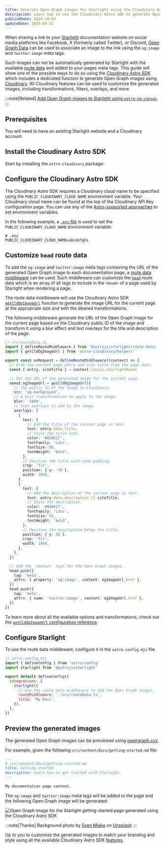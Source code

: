 ```yaml
---
title: Generate Open Graph images for Starlight using the Cloudinary Astro SDK
description: Learn how to use the Cloudinary Astro SDK to generate Open Graph images for your Starlight documentation website.
publishDate: 2024-10-03
updateDate: 2025-04-22
---
```


When sharing a link to your [Starlight](https://starlight.astro.build) documentation website on social media platforms like Facebook, X (formerly called Twitter), or Discord, [Open Graph Data](https://ogp.me/) can be used to associate an image to the link using the `og:image` and `twitter:image` meta tags.

Such images can not be automatically generated by Starlight with the available [route data](https://starlight.astro.build/guides/route-data/) and added to your pages meta tags.
This guide will show one of the possible ways to do so using the [Cloudinary Astro SDK](https://astro.cloudinary.dev/) which includes a dedicated function to generate Open Graph images using [Cloudinary](https://cloudinary.com/).
All Cloudinary features can be used to customize the generated images, including transformations, filters, overlays, and more.

:::note[Related]
[Add Open Graph images to Starlight using `astro-og-canvas`](/notes/starlight-og-images).
:::

## Prerequisites

You will need to have an existing Starlight website and a Cloudinary account.

## Install the Cloudinary Astro SDK

Start by installing the `astro-cloudinary` package:


<Pkg pkg="astro-cloudinary" />

## Configure the Cloudinary Astro SDK

The Cloudinary Astro SDK requires a Cloudinary cloud name to be specified using the `PUBLIC_CLOUDINARY_CLOUD_NAME` environment variable.
Your Cloudinary cloud name can be found at the top of the Cloudinary API Key configuration page.
You can use any of the [Astro-supported approaches](https://docs.astro.build/en/guides/environment-variables/) to set environment variables.

In the following example, a [`.env` file](https://docs.astro.build/en/guides/environment-variables/#env-files) is used to set the `PUBLIC_CLOUDINARY_CLOUD_NAME` environment variable:

```dotenv
# .env
PUBLIC_CLOUDINARY_CLOUD_NAME=abcdefghi
```

## Customize `head` route data

To add the `og:image` and `twitter:image` meta tags containing the URL of the generated Open Graph image to each documentation page, a [route data middleware](https://starlight.astro.build/guides/route-data/#how-to-customize-route-data) can be used.
Such middleware can customize the [`head`](https://starlight.astro.build/reference/route-data/#head) route data which is an array of all tags to include in the `<head>` of a page used by Starlight when rendering a page.

The route data middleware will use the Cloudinary Astro SDK [`getCldOgImageUrl`](https://astro.cloudinary.dev/getcldogimageurl/basic-usage) function to generate the image URL for the current page at the appropriate size and with the desired transformations.

The following middleware generate the URL of the Open Graph image for the current page based on the Cloudinary public ID of the image and transform it using a blur effect and text overlays for the title and description of the page.

```ts
// src/routeData.ts
import { defineRouteMiddleware } from '@astrojs/starlight/route-data'
import { getCldOgImageUrl } from 'astro-cloudinary/helpers'

export const onRequest = defineRouteMiddleware((context) => {
  // Grab the current page entry and site title from the page data.
  const { entry, siteTitle } = context.locals.starlightRoute

  // Get the URL of the generated image for the current page.
  const ogImageUrl = getCldOgImageUrl({
    // The public ID of the image in Cloudinary.
    src: 'og-background',
    // A blur transformation to apply to the image.
    blur: '1000',
    // Text overlays to add to the image.
    overlays: [
      {
        text: {
          // Add the title of the current page as text.
          text: entry.data.title,
          // Style the title text.
          color: '#020617',
          fontFamily: 'Lato',
          fontSize: 80,
          fontWeight: 'bold',
        },
        // Position the title with some padding.
        crop: 'fit',
        position: { y: -50 },
        width: 1000,
      },
      {
        text: {
          // Add the description of the current page as text.
          text: entry.data.description || siteTitle,
          // Style the description.
          color: '#020617',
          fontFamily: 'Lato',
          fontSize: 55,
          fontWeight: 'bold',
        },
        // Position the description below the title.
        position: { y: 50 },
        crop: 'fit',
        width: 1000,
      },
    ],
  })

  // Add the `<meta/>` tags for the Open Graph images.
  head.push({
    tag: 'meta',
    attrs: { property: 'og:image', content: ogImageUrl.href },
  })
  head.push({
    tag: 'meta',
    attrs: { name: 'twitter:image', content: ogImageUrl.href },
  })
})
```

To learn more about all the available options and transformations, check out the [`getCldOgImageUrl` configuration reference](https://astro.cloudinary.dev/getcldogimageurl/configuration).

## Configure Starlight

To use the route data middleware, configure it in the `astro.config.mjs` file.

```js ins={8-9}
// astro.config.mjs
import { defineConfig } from 'astro/config'
import starlight from '@astrojs/starlight'

export default defineConfig({
  integrations: [
    starlight({
      // Use the route data middleware to add the Open Graph images.
      routeMiddleware: './src/routeData.ts',
      title: 'My Docs',
    }),
  ],
})
```

## Preview the generated images

The generated Open Graph images can be previewed using [opengraph.xyz](https://www.opengraph.xyz/).

For example, given the following `src/content/docs/getting-started.md` file:

```md
---
# src/content/docs/getting-started.md
title: Getting started
description: Learn how to get started with Starlight.
---

My documentation page content.
```

The `og:image` and `twitter:image` meta tags will be added to the page and the following Open Graph image will be generated:

![Open Graph image for the Starlight getting-started page generated using the Cloudinary Astro SDK](../../assets/starlight-og-images-cloudinary-astro-sdk/preview.jpeg)

:::note[Thanks]
Background photo by [Sven Mieke](https://unsplash.com/@sxoxm?utm_content=creditCopyText&utm_medium=referral&utm_source=unsplash) on [Unsplash](https://unsplash.com/photos/brown-pencil-on-white-printing-paper-fteR0e2BzKo?utm_content=creditCopyText&utm_medium=referral&utm_source=unsplash)
:::

Up to you to customize the generated images to match your branding and style using all the available Cloudinary Astro SDK [features](https://astro.cloudinary.dev/getcldogimageurl/configuration).
